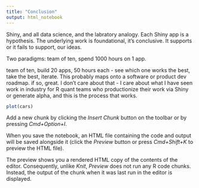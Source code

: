 ```yaml
---
title: "Conclusion"
output: html_notebook
---
```


Shiny, and all data science, and the labratory analogy. Each Shiny app is a hypothesis. The underlying work is foundational, it's conclusive. It supports or it fails to support, our ideas. 

Two paradigms: team of ten, spend 1000 hours on 1 app. 

team of ten, build 20 apps, 50 hours each - see which one works the best, take the best, iterate. This probably maps onto a software or product dev roadmap. if so, great. I don't care about that - I care about what I have seen work in industry for R quant teams who productionize their work via Shiny or generate alpha, and this is the process that works. 

```r
plot(cars)
```

Add a new chunk by clicking the *Insert Chunk* button on the toolbar or by pressing *Cmd+Option+I*.

When you save the notebook, an HTML file containing the code and output will be saved alongside it (click the *Preview* button or press *Cmd+Shift+K* to preview the HTML file). 

The preview shows you a rendered HTML copy of the contents of the editor. Consequently, unlike *Knit*, *Preview* does not run any R code chunks. Instead, the output of the chunk when it was last run in the editor is displayed.

